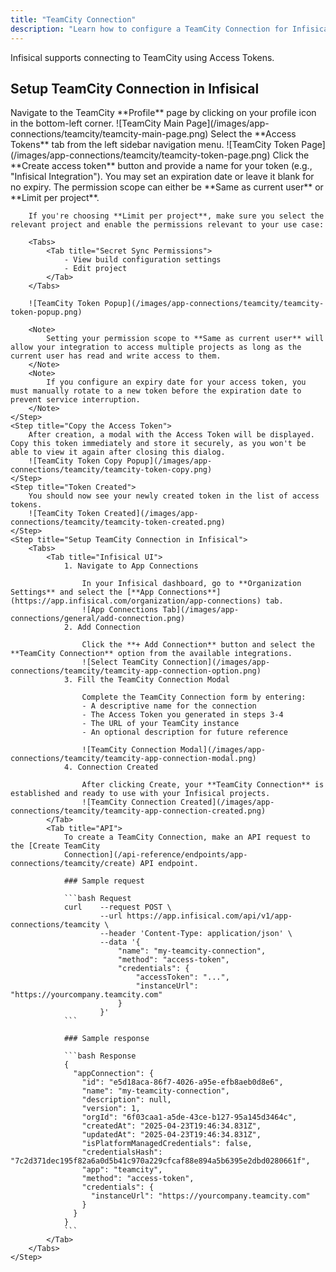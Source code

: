 ```yaml
---
title: "TeamCity Connection"
description: "Learn how to configure a TeamCity Connection for Infisical."
---
```


Infisical supports connecting to TeamCity using Access Tokens.

## Setup TeamCity Connection in Infisical

<Steps>
    <Step title="Navigate to your profile on TeamCity">
        Navigate to the TeamCity **Profile** page by clicking on your profile icon in the bottom-left corner.
        ![TeamCity Main Page](/images/app-connections/teamcity/teamcity-main-page.png)
    </Step>
    <Step title="Select Access Tokens Tab">
        Select the **Access Tokens** tab from the left sidebar navigation menu.
        ![TeamCity Token Page](/images/app-connections/teamcity/teamcity-token-page.png)
    </Step>
    <Step title="Create the Access Token">
        Click the **Create access token** button and provide a name for your token (e.g., "Infisical Integration"). You may set an expiration date or leave it blank for no expiry.
        The permission scope can either be **Same as current user** or **Limit per project**.

        If you're choosing **Limit per project**, make sure you select the relevant project and enable the permissions relevant to your use case:

        <Tabs>
            <Tab title="Secret Sync Permissions">
                - View build configuration settings
                - Edit project
            </Tab>
        </Tabs>

        ![TeamCity Token Popup](/images/app-connections/teamcity/teamcity-token-popup.png)

        <Note>
            Setting your permission scope to **Same as current user** will allow your integration to access multiple projects as long as the current user has read and write access to them.
        </Note>
        <Note>
            If you configure an expiry date for your access token, you must manually rotate to a new token before the expiration date to prevent service interruption.
        </Note>
    </Step>
    <Step title="Copy the Access Token">
        After creation, a modal with the Access Token will be displayed. Copy this token immediately and store it securely, as you won't be able to view it again after closing this dialog.
        ![TeamCity Token Copy Popup](/images/app-connections/teamcity/teamcity-token-copy.png)
    </Step>
    <Step title="Token Created">
        You should now see your newly created token in the list of access tokens.
        ![TeamCity Token Created](/images/app-connections/teamcity/teamcity-token-created.png)
    </Step>
    <Step title="Setup TeamCity Connection in Infisical">
        <Tabs>
            <Tab title="Infisical UI">
                1. Navigate to App Connections

                    In your Infisical dashboard, go to **Organization Settings** and select the [**App Connections**](https://app.infisical.com/organization/app-connections) tab.
                    ![App Connections Tab](/images/app-connections/general/add-connection.png)
                2. Add Connection

                    Click the **+ Add Connection** button and select the **TeamCity Connection** option from the available integrations.
                    ![Select TeamCity Connection](/images/app-connections/teamcity/teamcity-app-connection-option.png)
                3. Fill the TeamCity Connection Modal

                    Complete the TeamCity Connection form by entering:
                    - A descriptive name for the connection
                    - The Access Token you generated in steps 3-4
                    - The URL of your TeamCity instance
                    - An optional description for future reference

                    ![TeamCity Connection Modal](/images/app-connections/teamcity/teamcity-app-connection-modal.png)
                4. Connection Created

                    After clicking Create, your **TeamCity Connection** is established and ready to use with your Infisical projects.
                    ![TeamCity Connection Created](/images/app-connections/teamcity/teamcity-app-connection-created.png)
            </Tab>
            <Tab title="API">
                To create a TeamCity Connection, make an API request to the [Create TeamCity
                Connection](/api-reference/endpoints/app-connections/teamcity/create) API endpoint.

                ### Sample request

                ```bash Request
                curl    --request POST \
                        --url https://app.infisical.com/api/v1/app-connections/teamcity \
                        --header 'Content-Type: application/json' \
                        --data '{
                            "name": "my-teamcity-connection",
                            "method": "access-token",
                            "credentials": {
                                "accessToken": "...",
                                "instanceUrl": "https://yourcompany.teamcity.com"
                            }
                        }'
                ```

                ### Sample response

                ```bash Response
                {
                  "appConnection": {
                    "id": "e5d18aca-86f7-4026-a95e-efb8aeb0d8e6",
                    "name": "my-teamcity-connection",
                    "description": null,
                    "version": 1,
                    "orgId": "6f03caa1-a5de-43ce-b127-95a145d3464c",
                    "createdAt": "2025-04-23T19:46:34.831Z",
                    "updatedAt": "2025-04-23T19:46:34.831Z",
                    "isPlatformManagedCredentials": false,
                    "credentialsHash": "7c2d371dec195f82a6a0d5b41c970a229cfcaf88e894a5b6395e2dbd0280661f",
                    "app": "teamcity",
                    "method": "access-token",
                    "credentials": {
                      "instanceUrl": "https://yourcompany.teamcity.com"
                    }
                  }
                }
                ```
            </Tab>
        </Tabs>
    </Step>
</Steps>
